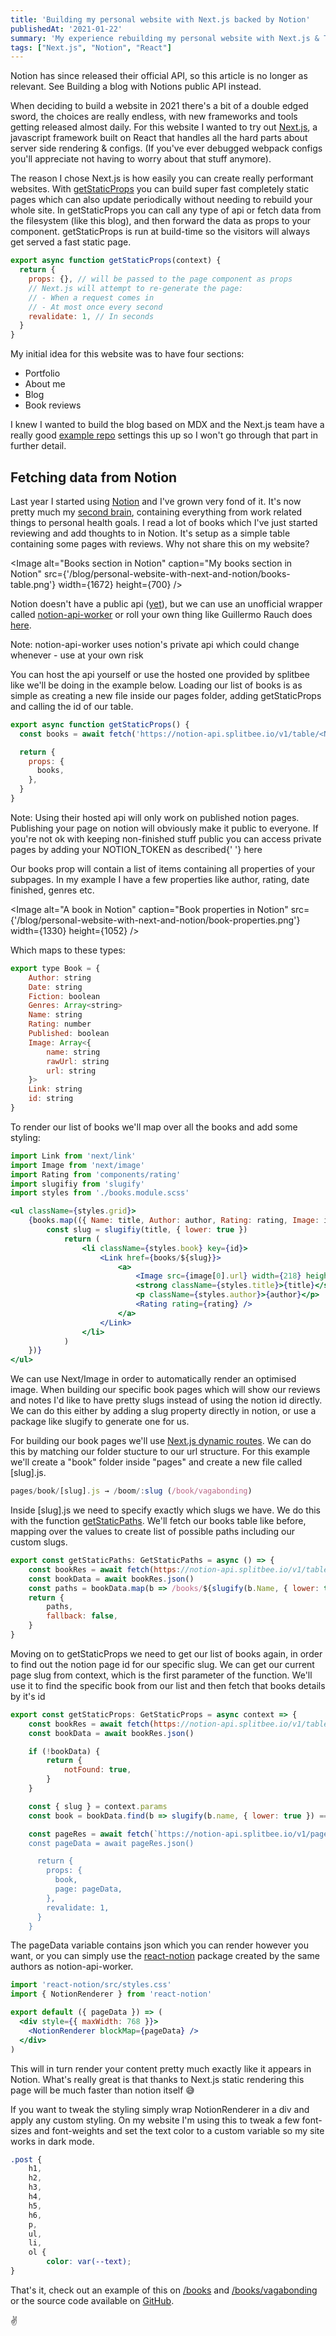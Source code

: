 ```yaml
---
title: 'Building my personal website with Next.js backed by Notion'
publishedAt: '2021-01-22'
summary: 'My experience rebuilding my personal website with Next.js & Typescript backed by Notion'
tags: ["Next.js", "Notion", "React"]
---
```


<Warning type="info">Notion has since released their official API, so this article is no longer as relevant. See <Link href="/blog/building-a-notion-blog-with-public-api">Building a blog with Notions public API</Link> instead.</Warning>

When deciding to build a website in 2021 there's a bit of a double edged sword, the choices are really endless, with new frameworks and tools getting released almost daily. For this website I wanted to try out [Next.js](https://nextjs.org), a javascript framework built on React that handles all the hard parts about server side rendering & configs. (If you've ever debugged webpack configs you'll appreciate not having to worry about that stuff anymore).

The reason I chose Next.js is how easily you can create really performant websites. With [getStaticProps](https://nextjs.org/docs/basic-features/data-fetching#getstaticprops-static-generation) you can build super fast completely static pages which can also update periodically without needing to rebuild your whole site. In getStaticProps you can call any type of api or fetch data from the filesystem (like this blog), and then forward the data as props to your component. getStaticProps is run at build-time so the visitors will always get served a fast static page.

```js
export async function getStaticProps(context) {
  return {
    props: {}, // will be passed to the page component as props
    // Next.js will attempt to re-generate the page:
    // - When a request comes in
    // - At most once every second
    revalidate: 1, // In seconds
  }
}
```

My initial idea for this website was to have four sections:

- Portfolio
- About me
- Blog
- Book reviews

I knew I wanted to build the blog based on MDX and the Next.js team have a really good [example repo](https://github.com/vercel/next.js/tree/canary/examples/with-mdx-remote) settings this up so I won't go through that part in further detail.

## Fetching data from Notion

Last year I started using [Notion](https://www.notion.so/) and I've grown very fond of it. It's now pretty much my [second brain](https://email.aliabdaal.com/issues/how-to-build-a-second-brain-271393), containing everything from work related things to personal health goals. I read a lot of books which I've just started reviewing and add thoughts to in Notion. It's setup as a simple table containing some pages with reviews. Why not share this on my website?

<Image
  alt="Books section in Notion"
  caption="My books section in Notion"
  src={'/blog/personal-website-with-next-and-notion/books-table.png'}
  width={1672}
  height={700}
/>

Notion doesn't have a public api ([yet](https://www.notion.so/api-beta)), but we can use an unofficial wrapper called [notion-api-worker](https://github.com/splitbee/notion-api-worker) or roll your own thing like Guillermo Rauch does [here](https://github.com/rauchg/blog/blob/master/lib/notion.js).

<Warning>Note: notion-api-worker uses notion's private api which could change whenever - use at your own risk</Warning>

You can host the api yourself or use the hosted one provided by splitbee like we'll be doing in the example below. Loading our list of books is as simple as creating a new file inside our pages folder, adding getStaticProps and calling the id of our table.

```jsx
export async function getStaticProps() {
  const books = await fetch('https://notion-api.splitbee.io/v1/table/<NOTION_TABLE_ID>').then(res => res.json())

  return {
    props: {
      books,
    },
  }
}
```

<Warning>
  Note: Using their hosted api will only work on published notion pages. Publishing your page on notion will obviously make it public to
  everyone. If you're not ok with keeping non-finished stuff public you can access private pages by adding your NOTION_TOKEN as described{' '}
  <Link href="https://github.com/splitbee/notion-api-worker#authentication-for-private-pages">here</Link>
</Warning>

Our books prop will contain a list of items containing all properties of your subpages. In my example I have a few properties like author, rating, date finished, genres etc.

<Image
  alt="A book in Notion"
  caption="Book properties in Notion"
  src={'/blog/personal-website-with-next-and-notion/book-properties.png'}
  width={1330}
  height={1052}
/>

Which maps to these types:

```jsx
export type Book = {
    Author: string
    Date: string
    Fiction: boolean
    Genres: Array<string>
    Name: string
    Rating: number
    Published: boolean
    Image: Array<{
        name: string
        rawUrl: string
        url: string
    }>
    Link: string
    id: string
}
```

To render our list of books we'll map over all the books and add some styling:

```jsx
import Link from 'next/link'
import Image from 'next/image'
import Rating from 'components/rating'
import slugifiy from 'slugify'
import styles from './books.module.scss'

<ul className={styles.grid}>
    {books.map(({ Name: title, Author: author, Rating: rating, Image: image, id }) => {
        const slug = slugifiy(title, { lower: true })
            return (
                <li className={styles.book} key={id}>
                    <Link href={books/${slug}}>
                        <a>
                            <Image src={image[0].url} width={218} height={328} className={styles.cover} />
                            <strong className={styles.title}>{title}</strong>
                            <p className={styles.author}>{author}</p>
                            <Rating rating={rating} />
                        </a>
                    </Link>
                </li>
            )
    })}
</ul>
```

We can use Next/Image in order to automatically render an optimised image. When building our specific book pages which will show our reviews and notes I'd like to have pretty slugs instead of using the notion id directly. We can do this either by adding a slug property directly in notion, or use a package like slugify to generate one for us.

For building our book pages we'll use [Next.js dynamic routes](https://nextjs.org/docs/routing/dynamic-routes). We can do this by matching our folder stucture to our url structure. For this example we'll create a "book" folder inside "pages" and create a new file called [slug].js.

```jsx
pages/book/[slug].js → /boom/:slug (/book/vagabonding)
```

Inside [slug].js we need to specify exactly which slugs we have. We do this with the function [getStaticPaths](https://nextjs.org/docs/basic-features/data-fetching#getstaticpaths-static-generation). We'll fetch our books table like before, mapping over the values to create list of possible paths including our custom slugs.

```jsx
export const getStaticPaths: GetStaticPaths = async () => {
    const bookRes = await fetch(https://notion-api.splitbee.io/v1/table/[NOTION_TABLE_ID])
    const bookData = await bookRes.json()
    const paths = bookData.map(b => /books/${slugify(b.Name, { lower: true })})
    return {
        paths,
        fallback: false,
    }
}
```

Moving on to getStaticProps we need to get our list of books again, in order to find out the notion page id for our specific slug. We can get our current page slug from context, which is the first parameter of the function. We'll use it to find the specific book from our list and then fetch that books details by it's id

```jsx
export const getStaticProps: GetStaticProps = async context => {
    const bookRes = await fetch(https://notion-api.splitbee.io/v1/table/[NOTION_TABLE_ID])
    const bookData = await bookRes.json()

    if (!bookData) {
        return {
            notFound: true,
        }
    }

    const { slug } = context.params
    const book = bookData.find(b => slugify(b.name, { lower: true }) === slug)

    const pageRes = await fetch(`https://notion-api.splitbee.io/v1/page/${book.id}
    const pageData = await pageRes.json()

      return {
        props: {
          book,
          page: pageData,
        },
        revalidate: 1,
      }
    }
```

The pageData variable contains json which you can render however you want, or you can simply use the [react-notion](https://github.com/splitbee/react-notion) package created by the same authors as notion-api-worker.

```jsx
import 'react-notion/src/styles.css'
import { NotionRenderer } from 'react-notion'

export default ({ pageData }) => (
  <div style={{ maxWidth: 768 }}>
    <NotionRenderer blockMap={pageData} />
  </div>
)
```

This will in turn render your content pretty much exactly like it appears in Notion. What's really great is that thanks to Next.js static rendering this page will be much faster than notion itself 😅

If you want to tweak the styling simply wrap NotionRenderer in a div and apply any custom styling. On my website I'm using this to tweak a few font-sizes and font-weights and set the text color to a custom variable so my site works in dark mode.

```css
.post {
    h1,
    h2,
    h3,
    h4,
    h5,
    h6,
    p,
    ul,
    li,
    ol {
        color: var(--text);
}
```

That's it, check out an example of this on [/books](/books) and [/books/vagabonding](/books/vagabonding) or the source code available on [GitHub](https://github.com/winklesenkraft/winklesenkraft-next).

✌️
